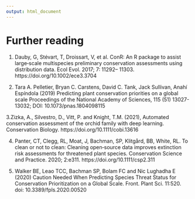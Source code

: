 ```yaml
---
output: html_document
---
```


# Further reading

1.  Dauby, G, Stévart, T, Droissart, V, et al. ConR: An R package to assist large‐scale multispecies preliminary conservation assessments using distribution data. Ecol Evol. 2017; 7: 11292– 11303. https://doi.org/10.1002/ece3.3704 

2. Tara A. Pelletier, Bryan C. Carstens, David C. Tank, Jack Sullivan, Anahí Espíndola (2019) Predicting plant conservation priorities on a global scale
Proceedings of the National Academy of Sciences, 115 (51) 13027-13032; DOI: 10.1073/pnas.1804098115

3.Zizka, A., Silvestro, D., Vitt, P. and Knight, T.M. (2021), Automated conservation assessment of the orchid family with deep learning. Conservation Biology. https://doi.org/10.1111/cobi.13616

4.  Panter, CT, Clegg, RL, Moat, J, Bachman, SP, Klitgård, BB, White, RL. To clean or not to clean: Cleaning open‐source data improves extinction risk assessments for threatened plant species. Conservation Science and Practice. 2020; 2:e311. https://doi.org/10.1111/csp2.311

5. Walker BE, Leao TCC, Bachman SP, Bolam FC and Nic Lughadha E (2020) Caution Needed When Predicting Species Threat Status for Conservation Prioritization on a Global Scale. Front. Plant Sci. 11:520. doi: 10.3389/fpls.2020.00520
